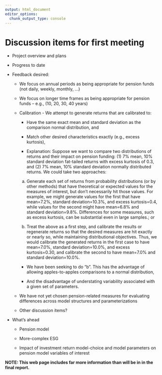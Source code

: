 ```yaml
---
output: html_document
editor_options: 
  chunk_output_type: console
---
```


# Discussion items for first meeting

-   Project overview and plans

-   Progress to date

-   Feedback desired:

    -   We focus on annual periods as being appropriate for pension funds (not daily, weekly, monthly, ...)
    
    -   We focus on longer time frames as being appropriate for pension funds -- e.g., (10, 20, 30, 40 years)
    
    -   Calibration - We attempt to generate returns that are calibrated to:
    
        -   Have the same exact mean and standard deviation as the comparison normal distribution, and
        
        -   Match other desired characteristics exactly (e.g., excess kurtosis),
        
        -   Explanation: Suppose we want to compare two distributions of returns and their impact on pension funding: (1) 7% mean, 10% standard deviation fat-tailed returns with excess kurtosis of 0.3, and (2) 7% mean, 10% standard deviation normally distributed returns. We could take two approaches:
        
          (a) Generate each set of returns from probability distributions (or by other methods) that have theoretical or expected values for the measures of interest, but don't necessarily hit those values. For example, we might generate values for the first that have mean=7.2%, standard deviation=10.3%, and excess kurtosis=0.4, while values for the second might have mean=6.8% and standard deviation=9.8%. Differences for some measures, such as excess kurtosis, can be substantial even in large samples.; or
          
          (b) Treat the above as a first step, and calibrate the results or regenerate returns so that the desired measures are hit exactly or nearly so, while maintaining distributional objectives. Thus, we would calibrate the generated returns in the first case to have mean=7.0%, standard deviation=10.0%, and excess kurtosis=0.30, and calibrate the second to have mean=7.0% and standard deviation=10.0%.
        
        -   We have been seeking to do "b". This has the advantage of allowing apples-to-apples comparisons to a normal distribution,
        
        -   And the disadvantage of understating variability associated with a given set of parameters.
    
    -   We have not yet chosen pension-related measures for evaluating differences across model structures and parameterizations
    
    -   Other discussion items?

-   What's ahead

    -   Pension model
    
    -   More-complex ESG
    
    -   Impact of investment return model-choice and model parameters on pension model variables of interest




**NOTE: This web page includes far more information than will be in in the final report.**


